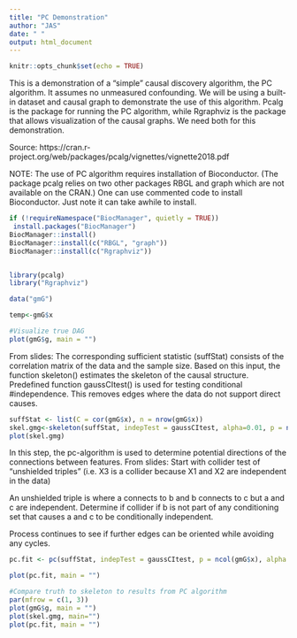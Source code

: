 ```yaml
---
title: "PC Demonstration"
author: "JAS"
date: " "
output: html_document
---
```


```r
knitr::opts_chunk$set(echo = TRUE)
```

This is a demonstration of a "simple" causal discovery algorithm, the PC algorithm. It assumes no unmeasured confounding. We will be using a built-in dataset and causal graph to demonstrate the use of this algorithm. Pcalg is the package for running the PC algorithm, while Rgraphviz is the package that allows visualization of the causal graphs. We need both for this demonstration.

Source: https://cran.r-project.org/web/packages/pcalg/vignettes/vignette2018.pdf

NOTE: The use of PC algorithm requires installation of Bioconductor. (The package pcalg relies on two other packages RBGL and graph which are not available on the CRAN.) One can use commented code to install Bioconductor. Just note it can take awhile to install.



```r
if (!requireNamespace("BiocManager", quietly = TRUE))
 install.packages("BiocManager")
BiocManager::install()
BiocManager::install(c("RBGL", "graph"))
BiocManager::install(c("Rgraphviz"))


library(pcalg)
library("Rgraphviz")

data("gmG")

temp<-gmG$x

#Visualize true DAG
plot(gmG$g, main = "")

```

From slides: The corresponding sufficient statistic (suffStat) consists of the correlation matrix of the data and the sample size. Based on this input, the function skeleton() estimates the skeleton of the causal structure. Predefined function gaussCItest() is used for testing conditional #independence. This removes edges where the data do not support direct causes.

```r
suffStat <- list(C = cor(gmG$x), n = nrow(gmG$x))
skel.gmg<-skeleton(suffStat, indepTest = gaussCItest, alpha=0.01, p = ncol(gmG$x))
plot(skel.gmg)
```

In this step, the pc-algorithm is used to determine potential directions of the connections between features. From slides: Start with collider test of "unshielded triples" (i.e. X3 is a collider because X1 and X2 are independent in the data)

An unshielded triple is where a connects to b and b connects to c but a and c are independent. Determine if collider if b is not part of any conditioning set that causes a and c to be conditionally independent.

Process continues to see if further edges can be oriented while avoiding any cycles.

```r
pc.fit <- pc(suffStat, indepTest = gaussCItest, p = ncol(gmG$x), alpha = 0.01)

plot(pc.fit, main = "")

#Compare truth to skeleton to results from PC algorithm
par(mfrow = c(1, 3))
plot(gmG$g, main = "") 
plot(skel.gmg, main="")
plot(pc.fit, main = "")

```


